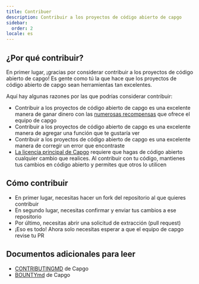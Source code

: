 ```yaml
---
title: Contribuer
description: Contribuir a los proyectos de código abierto de capgo
sidebar:
  order: 2
locale: es
---
```


## ¿Por qué contribuir?

En primer lugar, ¡gracias por considerar contribuir a los proyectos de código abierto de capgo! Es gente como tú la que hace que los proyectos de código abierto de capgo sean herramientas tan excelentes.

Aquí hay algunas razones por las que podrías considerar contribuir:

* Contribuir a los proyectos de código abierto de capgo es una excelente manera de ganar dinero con las [numerosas recompensas](https://consolealgoraio/org/Capgo) que ofrece el equipo de capgo
* Contribuir a los proyectos de código abierto de capgo es una excelente manera de agregar una función que te gustaría ver
* Contribuir a los proyectos de código abierto de capgo es una excelente manera de corregir un error que encontraste
* [La licencia principal de Capgo](https://github.com/Cap-go/capgo/blob/main/LICENSE) requiere que hagas de código abierto cualquier cambio que realices. Al contribuir con tu código, mantienes tus cambios en código abierto y permites que otros lo utilicen

## Cómo contribuir

* En primer lugar, necesitas hacer un fork del repositorio al que quieres contribuir
* En segundo lugar, necesitas confirmar y enviar tus cambios a ese repositorio
* Por último, necesitas abrir una solicitud de extracción (pull request)
* ¡Eso es todo! Ahora solo necesitas esperar a que el equipo de capgo revise tu PR

## Documentos adicionales para leer

* [CONTRIBUTINGMD](https://github.com/Cap-go/capgo/blob/main/CONTRIBUTINGmd) de Capgo
* [BOUNTYmd](https://github.com/Cap-go/capgo/blob/main/BOUNTYmd) de Capgo
